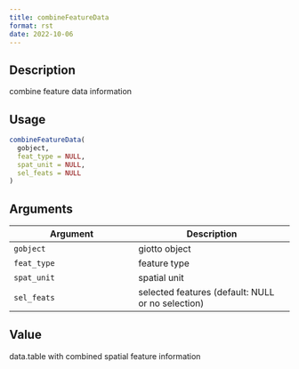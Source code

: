 ```yaml
--- 
title: combineFeatureData 
format: rst 
date: 2022-10-06 
--- 
```


## Description

combine feature data information


## Usage

```r
combineFeatureData(
  gobject,
  feat_type = NULL,
  spat_unit = NULL,
  sel_feats = NULL
)
```


## Arguments

Argument      |Description
------------- |----------------
`gobject`     |     giotto object
`feat_type`     |     feature type
`spat_unit`     |     spatial unit
`sel_feats`     |     selected features (default: NULL or no selection)


## Value

data.table with combined spatial feature information


